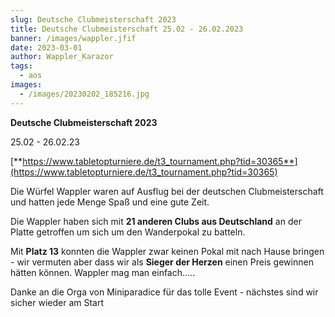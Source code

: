 ```yaml
---
slug: Deutsche Clubmeisterschaft 2023
title: Deutsche Clubmeisterschaft 25.02 - 26.02.2023
banner: /images/wappler.jfif
date: 2023-03-01
author: Wappler_Karazor
tags:
  - aos
images:
  - /images/20230202_185216.jpg
---
```

**Deutsche Clubmeisterschaft 2023**

25.02 - 26.02.23

[**https://www.tabletopturniere.de/t3_tournament.php?tid=30365**](https://www.tabletopturniere.de/t3_tournament.php?tid=30365)

Die Würfel Wappler waren auf Ausflug bei der deutschen Clubmeisterschaft und hatten jede Menge Spaß und eine gute Zeit.

Die Wappler haben sich mit **21 anderen Clubs aus Deutschland** an der Platte getroffen um sich um den Wanderpokal zu batteln.

Mit **Platz 13** konnten die Wappler zwar keinen Pokal mit nach Hause bringen - wir vermuten aber dass wir als **Sieger der Herzen** einen Preis gewinnen hätten können. Wappler mag man einfach…..

Danke an die Orga von Miniparadice für das tolle Event - nächstes sind wir sicher wieder am Start
